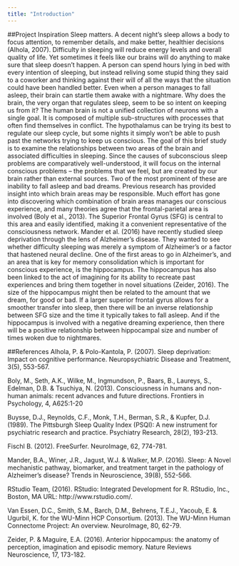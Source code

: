```yaml
---
title: "Introduction"
---
```


##Project Inspiration
Sleep matters. A decent night’s sleep allows a body to focus attention, to remember details, and make better, healthier decisions (Alhola, 2007). Difficulty in sleeping will reduce energy levels and overall quality of life.  Yet sometimes it feels like our brains will do anything to make sure that sleep doesn’t happen. A person can spend hours lying in bed with every intention of sleeping, but instead reliving some stupid thing they said to a coworker and thinking against their will of all the ways that the situation could have been handled better. Even when a person manages to fall asleep, their brain can startle them awake with a nightmare.
Why does the brain, the very organ that regulates sleep, seem to be so intent on keeping us from it? The human brain is not a unified collection of neurons with a single goal. It is composed of multiple sub-structures with processes that often find themselves in conflict. The hypothalamus can be trying its best to regulate our sleep cycle, but some nights it simply won’t be able to push past the networks trying to keep us conscious.
The goal of this brief study is to examine the relationships between two areas of the brain and associated difficulties in sleeping. Since the causes of subconscious sleep problems are comparatively well-understood, it will focus on the internal conscious problems – the problems that we feel, but are created by our brain rather than external sources. Two of the most prominent of these are inability to fall asleep and bad dreams.
Previous research has provided insight into which brain areas may be responsible. Much effort has gone into discovering which combination of brain areas manages our conscious experience, and many theories agree that the frontal-parietal area is involved (Boly et al., 2013). The Superior Frontal Gyrus (SFG) is central to this area and easily identified, making it a convenient representative of the consciousness network. Mander et al. (2016) have recently studied sleep deprivation through the lens of Alzheimer’s disease. They wanted to see whether difficulty sleeping was merely a symptom of Alzheimer’s or a factor that hastened neural decline. One of the first areas to go in Alzheimer’s, and an area that is key for memory consolidation which is important for conscious experience, is the hippocampus. The hippocampus has also been linked to the act of imagining for its ability to recreate past experiences and bring them together in novel situations (Zeider, 2016). The size of the hippocampus might then be related to the amount that we dream, for good or bad.
If a larger superior frontal gyrus allows for a smoother transfer into sleep, then there will be an inverse relationship between SFG size and the time it typically takes to fall asleep. And if the hippocampus is involved with a negative dreaming experience, then there will be a positive relationship between hippocampal size and number of times woken due to nightmares.
	
##References
Alhola, P. & Polo-Kantola, P. (2007). Sleep deprivation: Impact on cognitive performance. Neuropsychiatric Disease and Treatment, 3(5), 553-567.

Boly, M., Seth, A.K., Wilke, M., Ingmundson, P., Baars, B., Laureys, S., Edelman, D.B. & Tsuchiya, N. (2013). Consciousness in humans and non-human animals: recent advances and future directions. Frontiers in Psychology, 4, A625:1-20

Buysse, D.J., Reynolds, C.F., Monk, T.H., Berman, S.R., & Kupfer, D.J. (1989). The Pittsburgh Sleep Quality Index (PSQI): A new instrument for psychiatric research and practice. Psychiatry Research, 28(2), 193-213.

Fischl B. (2012). FreeSurfer. NeuroImage, 62, 774-781.

Mander, B.A., Winer, J.R., Jagust, W.J. & Walker, M.P. (2016). Sleep: A Novel mechanistic pathway, biomarker, and treatment target in the pathology of Alzheimer’s disease? Trends in Neuroscience, 39(8), 552-566.

RStudio Team, (2016). RStudio: Integrated Development for R. RStudio, Inc., Boston, MA URL: http://www.rstudio.com/.

Van Essen, D.C., Smith, S.M., Barch, D.M., Behrens, T.E.J., Yacoub, E. & Ugurbil, K. for the WU-Minn HCP Consortium. (2013). The WU-Minn Human Connectome Project: An overview. NeuroImage,  80, 62-79.

Zeider, P. & Maguire, E.A. (2016). Anterior hippocampus: the anatomy of perception, imagination and episodic memory. Nature Reviews Neuroscience, 17, 173-182.


